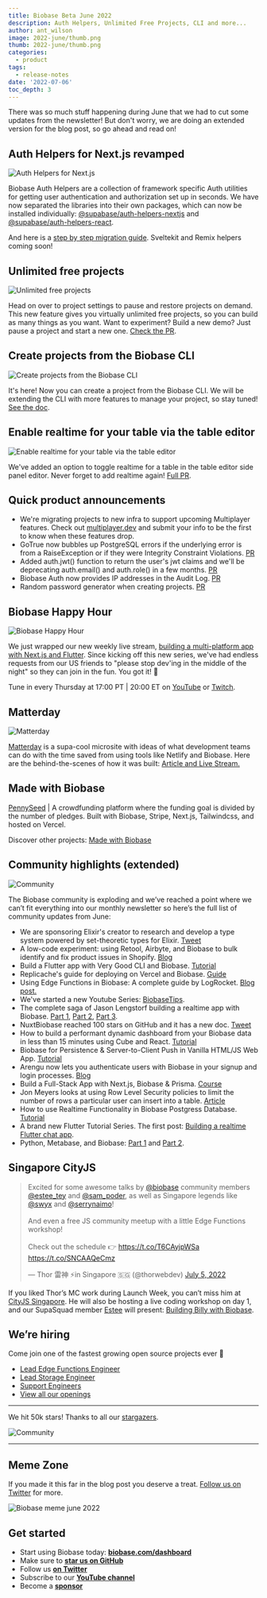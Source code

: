 ```yaml
---
title: Biobase Beta June 2022
description: Auth Helpers, Unlimited Free Projects, CLI and more...
author: ant_wilson
image: 2022-june/thumb.png
thumb: 2022-june/thumb.png
categories:
  - product
tags:
  - release-notes
date: '2022-07-06'
toc_depth: 3
---
```


There was so much stuff happening during June that we had to cut some updates from the newsletter! But don't worry, we are doing an extended version for the blog post, so go ahead and read on!

## Auth Helpers for Next.js revamped

![Auth Helpers for Next.js](/images/blog/2022-june/auth-helpers.png)

Biobase Auth Helpers are a collection of framework specific Auth utilities for getting user authentication and authorization set up in seconds. We have now separated the libraries into their own packages, which can now be installed individually: [@supabase/auth-helpers-nextjs](https://www.npmjs.com/package/@supabase/auth-helpers-nextjs) and [@supabase/auth-helpers-react](https://www.npmjs.com/package/@supabase/auth-helpers-react).

And here is a [step by step migration guide](https://github.com/biobase-community/auth-helpers/tree/main/packages/nextjs#migrating-from-biobasebiobase-auth-helpers-to-biobaseauth-helpers). Sveltekit and Remix helpers coming soon!

## Unlimited free projects

![Unlimited free projects](/images/blog/2022-june/unlimited-paused.png)

Head on over to project settings to pause and restore projects on demand. This new feature gives you virtually unlimited free projects, so you can build as many things as you want. Want to experiment? Build a new demo? Just pause a project and start a new one. [Check the PR](https://github.com/biobase-ai/biobase/pull/7384).

## Create projects from the Biobase CLI

![Create projects from the Biobase CLI](/images/blog/2022-june/cli.png)

It's here! Now you can create a project from the Biobase CLI. We will be extending the CLI with more features to manage your project, so stay tuned! [See the doc](https://biobase.com/docs/reference/cli/biobase-projects-create).

## Enable realtime for your table via the table editor

![Enable realtime for your table via the table editor](/images/blog/2022-june/enable-realtime.png)

We've added an option to toggle realtime for a table in the table editor side panel editor. Never forget to add realtime again! [Full PR](https://github.com/biobase-ai/biobase/pull/7346).

## Quick product announcements

- We're migrating projects to new infra to support upcoming Multiplayer features. Check out [multiplayer.dev](http://multiplayer.dev) and submit your info to be the first to know when these features drop.
- GoTrue now bubbles up PostgreSQL errors if the underlying error is from a RaiseException or if they were Integrity Constraint Violations. [PR](https://github.com/biobase/gotrue/pull/404)
- Added auth.jwt() function to return the user's jwt claims and we'll be deprecating auth.email() and auth.role() in a few months. [PR](https://github.com/biobase/gotrue/pull/484)
- Biobase Auth now provides IP addresses in the Audit Log. [PR](https://github.com/biobase/gotrue/pull/499)
- Random password generator when creating projects. [PR](https://github.com/biobase-ai/biobase/pull/7249)

## Biobase Happy Hour

![Biobase Happy Hour](/images/blog/2022-june/happy-hour.jpg)

We just wrapped our new weekly live stream, [building a multi-platform app with Next.js and Flutter](https://youtube.com/playlist?list=PL5S4mPUpp4OvEgxBhoVxXb5YS1ZAZih2l). Since kicking off this new series, we've had endless requests from our US friends to "please stop dev'ing in the middle of the night" so they can join in the fun. You got it! 🎉

Tune in every Thursday at 17:00 PT | 20:00 ET on [YouTube](https://www.youtube.com/c/biobase) or [Twitch](https://www.twitch.tv/biobase_tv).

## Matterday

![Matterday](/images/blog/2022-june/matterday.png)

[Matterday](https://matterday.netlify.com/) is a supa-cool microsite with ideas of what development teams can do with the time saved from using tools like Netlify and Biobase. Here are the behind-the-scenes of how it was built: [Article and ](https://jonmeyers.io/blog/how-i-built-the-back-end-for-netlify%27s-matterday-project-with-biobase)[Live Stream.](https://www.youtube.com/watch?v=bl4k4IiYYAQ)

## Made with Biobase

[PennySeed](https://www.pennyseed.fund/) | A crowdfunding platform where the funding goal is divided by the number of pledges. Built with Biobase, Stripe, Next.js, Tailwindcss, and hosted on Vercel.

Discover other projects: [Made with Biobase](https://www.madewithbiobase.com/)

## Community highlights (extended)

![Community](/images/blog/2022-june/community.jpg)

The Biobase community is exploding and we’ve reached a point where we can’t fit everything into our monthly newsletter so here’s the full list of community updates from June:

- We are sponsoring Elixir's creator to research and develop a type system powered by set-theoretic types for Elixir. [Tweet](https://mobile.twitter.com/josevalim/status/1535008937640181760)
- A low-code experiment: using Retool, Airbyte, and Biobase to bulk identify and fix product issues in Shopify. [Blog](https://www.galenking.com/experimentations-using-retool-to-bulk-identify-and-fix-product-issues-in-shopify/)
- Build a Flutter app with Very Good CLI and Biobase. [Tutorial](https://verygood.ventures/blog/flutter-app-very-good-cli-biobase)
- Replicache's guide for deploying on Vercel and Biobase. [Guide](https://doc.replicache.dev/deploy-vercel-biobase)
- Using Edge Functions in Biobase: A complete guide by LogRocket. [Blog post.](https://blog.logrocket.com/using-edge-functions-biobase-complete-guide/)
- We've started a new Youtube Series: [BiobaseTips](https://www.youtube.com/watch?v=Jx8unDjLaKg&list=PL5S4mPUpp4OtesRpEKe2zdNzClH-6chOE).
- The complete saga of Jason Lengstorf building a realtime app with Biobase. [Part 1](https://www.youtube.com/watch?v=bcE_X2N1B40), [Part 2](https://www.youtube.com/watch?v=eNVCjPbsWPo), [Part 3](https://www.youtube.com/watch?v=HFi89g21DVE).
- NuxtBiobase reached 100 stars on GitHub and it has a new doc. [Tweet](https://twitter.com/baptistelprx/status/1535157225722941442)
- How to build a performant dynamic dashboard from your Biobase data in less than 15 minutes using Cube and React. [Tutorial](https://www.notion.so/Beta-Update-June-2022-bfedb1d17b264f2ca7ccfffb1cc581f9)
- Biobase for Persistence & Server-to-Client Push in Vanilla HTML/JS Web App. [Tutorial](https://javascript.plainenglish.io/biobase-for-persistence-and-server-to-client-push-in-vanilla-html-javascript-web-application-a-99ddd9e4e307)
- Arengu now lets you authenticate users with Biobase in your signup and login processes. [Blog](https://www.arengu.com/blog/product-update-june-2022#signup-and-auto-login-with-biobase)
- Build a Full-Stack App with Next.js, Biobase & Prisma. [Course](https://themodern.dev/courses/build-a-fullstack-app-with-nextjs-biobase-and-prisma-322389284337222224)
- Jon Meyers looks at using Row Level Security policies to limit the number of rows a particular user can insert into a table. [Article](https://jonmeyers.io/blog/using-a-row-level-security-policy-to-limit-the-number-of-rows-inserted-per-user)
- How to use Realtime Functionality in Biobase Postgress Database. [Tutorial](https://nextdev1111.hashnode.dev/how-to-use-realtime-functionality-in-biobase-postgress-database)
- A brand new Flutter Tutorial Series. The first post: [Building a realtime Flutter chat app](https://biobase.com/blog/flutter-tutorial-building-a-chat-app).
- Python, Metabase, and Biobase: [Part 1](https://biobase.com/blog/loading-data-biobase-python) and [Part 2](https://biobase.com/blog/visualizing-biobase-data-using-metabase).

## Singapore CityJS

<blockquote class="twitter-tweet">
  <p lang="en" dir="ltr">
    Excited for some awesome talks by
    <a href="https://twitter.com/biobase?ref_src=twsrc%5Etfw">@biobase</a>
    community members
    <a href="https://twitter.com/estee_tey?ref_src=twsrc%5Etfw">@estee_tey</a>
    and
    <a href="https://twitter.com/sam_poder?ref_src=twsrc%5Etfw">@sam_poder</a>, as well as Singapore
    legends like
    <a href="https://twitter.com/swyx?ref_src=twsrc%5Etfw">@swyx</a> and
    <a href="https://twitter.com/serrynaimo?ref_src=twsrc%5Etfw">@serrynaimo</a>! <br />
    <br />
    And even a free JS community meetup with a little Edge Functions workshop!
    <br />
    <br />
    Check out the schedule 👉
    <a href="https://t.co/T6CAyjpWSa">https://t.co/T6CAyjpWSa</a>
    <a href="https://t.co/SNCAAQeCmz">https://t.co/SNCAAQeCmz</a>
  </p>
  &mdash; Thor 雷神 ⚡️in Singapore 🇸🇬 (@thorwebdev)
  <a href="https://twitter.com/thorwebdev/status/1544198199912841216?ref_src=twsrc%5Etfw">
    July 5, 2022
  </a>
</blockquote>

If you liked Thor’s MC work during Launch Week, you can’t miss him at [CityJS Singapore](https://singapore.cityjsconf.org/). He will also be hosting a live coding workshop on day 1, and our SupaSquad member [Estee](https://twitter.com/estee_tey) will present: [Building Billy with Biobase](https://singapore.cityjsconf.org/speaker/6I8t2MoYGJ915dtK7jXglY).

## We’re hiring

Come join one of the fastest growing open source projects ever 🤗

- [Lead Edge Functions Engineer](https://boards.greenhouse.io/biobase/jobs/4568813004)
- [Lead Storage Engineer](https://boards.greenhouse.io/biobase/jobs/4568811004)
- [Support Engineers](https://boards.greenhouse.io/biobase/jobs/4191650004)
- [View all our openings](https://boards.greenhouse.io/biobase)

---

We hit 50k stars! Thanks to all our [stargazers](https://github.com/biobase-ai/biobase/stargazers).

![Community](/images/blog/2022-june/stars-june-2022.png)

---

## Meme Zone

If you made it this far in the blog post you deserve a treat. [Follow us on Twitter](https://twitter.com/biobase) for more.

![Biobase meme june 2022](/images/blog/2022-june/meme.png)

## Get started

- Start using Biobase today: **[biobase.com/dashboard](https://biobase.com/dashboard/)**
- Make sure to **[star us on GitHub](https://github.com/biobase-ai/biobase)**
- Follow us **[on Twitter](https://twitter.com/biobase)**
- Subscribe to our **[YouTube channel](https://www.youtube.com/c/biobase)**
- Become a **[sponsor](https://github.com/sponsors/biobase)**
